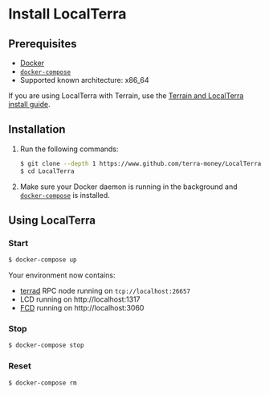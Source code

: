 
# Install LocalTerra

## Prerequisites

- [Docker](https://www.docker.com/)
- [`docker-compose`](https://github.com/docker/compose)
- Supported known architecture: x86_64

<Admonition type="tip" icon="💡" title="Terrain and LocalTerra">

If you are using LocalTerra with Terrain, use the [Terrain and LocalTerra install guide](../terrain/using-terrain-localterra.mdx).

</Admonition>


## Installation

1. Run the following commands:

   ```sh
   $ git clone --depth 1 https://www.github.com/terra-money/LocalTerra
   $ cd LocalTerra
   ```

2. Make sure your Docker daemon is running in the background and [`docker-compose`](https://github.com/docker/compose) is installed.

## Using LocalTerra

### Start

```sh
$ docker-compose up
```

Your environment now contains:

- [terrad](http://github.com/terra-money/core) RPC node running on `tcp://localhost:26657`
- LCD running on http://localhost:1317
- [FCD](http://www.github.com/terra-money/fcd) running on http://localhost:3060

### Stop

```sh
$ docker-compose stop
```

### Reset

```sh
$ docker-compose rm
```
